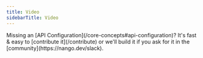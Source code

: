 ```yaml
---
title: Video
sidebarTitle: Video
---
```


<Tip>
    Missing an [API Configuration](/core-concepts#api-configuration)? It's fast & easy to [contribute it](/contribute) or we'll build it if you ask for
    it in the [community](https://nango.dev/slack).
</Tip>

<CardGroup cols={4}>
    <Card title="Twitch" href="/integrations/all/twitch" color="#68a063" />
    <Card title="Youtube" href="/integrations/all/youtube" color="#68a063" />
    <Card title="Zoom" href="/integrations/all/zoom" color="#68a063" />
</CardGroup>
